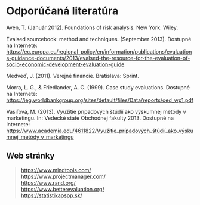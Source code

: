 # Odporúčaná literatúra {.unnumbered}

Aven, T. (Január 2012). Foundations of risk analysis. New York: Wiley.

Evalsed sourcebook: method and techniques. (September 2013). Dostupné na
Internete:
<https://ec.europa.eu/regional_policy/en/information/publications/evaluations-guidance-documents/2013/evalsed-the-resource-for-the-evaluation-of-socio-economic-development-evaluation-guide>

Medveď, J. (2011). Verejné financie. Bratislava: Sprint.

Morra, L. G., & Friedlander, A. C. (1999). Case study evaluations.
Dostupné na Internete:
<https://ieg.worldbankgroup.org/sites/default/files/Data/reports/oed_wp1.pdf>

Vasiľová, M. (2013). Využitie prípadových štúdií ako výskumnej metódy v
marketingu. In: Vedecké state Obchodnej fakulty 2013. Dostupné na
Internete:
[https://www.academia.edu/4611822/Využitie_prípadových_štúdií_ako_výskumnej_metódy_v\_marketingu](https://www.academia.edu/4611822/Využitie_prípadových_štúdií_ako_výskumnej_metódy_v_marketingu){.uri}

## Web stránky {-}

> <https://www.mindtools.com/>\
> <https://www.projectmanager.com/>\
> <https://www.rand.org/>\
> <https://www.betterevaluation.org/>\
> <https://statistikapspp.sk/>
